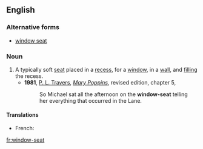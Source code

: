 ==English==
===Alternative forms===
*[[window seat]]
===Noun===
{{en-noun|sg=[[window]]-[[seat]]}}
#A typically soft [[seat]] placed in a [[recess]], for a [[window]], in a [[wall]], and [[fill]]ing the recess.
#*'''1981''', [[w:P. L. Travers|P. L. Travers]], [[w:Mary Poppins|''Mary Poppins'']], revised edition, chapter 5,
#*:So Michael sat all the afternoon on the '''window-seat''' telling her everything that occurred in the Lane.
====Translations====
{{trans-top}}
* French: {{t+|fr|coussiège|m}}
{{trans-mid}}
{{trans-bottom}}

[[fr:window-seat]]